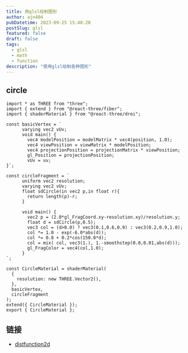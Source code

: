 ```yaml
---
title: 用glsl绘制图形
author: ajn404
pubDatetime: 2023-09-25 15:40:20
postSlug: glsl
featured: false
draft: false
tags:
  - glsl
  - math
  - function
description: "使用glsl绘制各种图形"
---
```


## circle

```tsx
import * as THREE from "three";
import { extend } from "@react-three/fiber";
import { shaderMaterial } from "@react-three/drei";

const basicVertex = ` 
      varying vec2 vUv;
      void main() {
        vec4 modelPosition = modelMatrix * vec4(position, 1.0);
        vec4 viewPosition = viewMatrix * modelPosition;
        vec4 projectionPosition = projectionMatrix * viewPosition;
        gl_Position = projectionPosition;
        vUv = uv;
}`;

const circleFragment = `
      uniform vec2 resolution;
      varying vec2 vUv;
      float sdCircle(in vec2 p,in float r){
        return length(p)-r;
      }

      void main() {
        vec2 p = (2.0*gl_FragCoord.xy-resolution.xy)/resolution.y;
	    float d = sdCircle(p,0.5);
        vec3 col = (d>0.0) ? vec3(0.1,0.6,0.9) : vec3(0.2,0.9,1.0);
        col *= 1.0 - exp(-6.0*abs(d));
	    col *= 0.8 + 0.2*cos(150.0*d);
	    col = mix( col, vec3(1.), 1.-smoothstep(0.0,0.01,abs(d)));
	    gl_FragColor = vec4(col,1.0);
      }
`;

const CircleMaterial = shaderMaterial(
  {
    resolution: new THREE.Vector2(),
  },
  basicVertex,
  circleFragment
);
extend({ CircleMaterial });
export { CircleMaterial };
```


<Graph client:load />

## 链接

- [distfunction2d](https://iquilezles.org/articles/distfunctions2d/)
